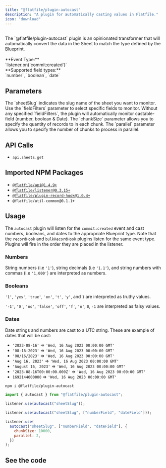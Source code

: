 ```yaml
---
title: "@flatfile/plugin-autocast"
description: "A plugin for automatically casting values in Flatfile."
icon: "download"
---
```


<CardGroup cols={1}>
  <Card title="@flatfile/plugin-autocast" icon="download">
    <br />
    The `@flatfile/plugin-autocast` plugin is an opinionated transformer that will
    automatically convert the data in the Sheet to match the type defined by the
    Blueprint.
    <br />
    <br />
    **Event Type:**
    <br />
    `listener.on('commit:created')`
    <br />
    **Supported field types:**<br />`number`, `boolean`, `date`

  </Card>
</CardGroup>

## Parameters

<ParamField path="sheetSlug" type="string" required>
  The `sheetSlug` indicates the slug name of the sheet you want to monitor.
</ParamField>

<ParamField path="fieldFilters" type="string[]">
  Use the `fieldFilters` parameter to select specific fields to monitor. Without
  any specified `fieldFilters`, the plugin will automatically monitor
  castable-field (number, boolean & Date).
</ParamField>

<ParamField path="options.chunkSize" default="10000" type="number" optional>
  The `chunkSize` parameter allows you to specify the quantity of records to in
  each chunk.
</ParamField>

<ParamField path="options.parallel" default="1" type="number" optional>
  The `parallel` parameter allows you to specify the number of chunks to process
  in parallel.
</ParamField>

## API Calls

- `api.sheets.get`

## Imported NPM Packages

- [`@flatfile/api@1.4.9+`](https://www.npmjs.com/package/@flatfile/api)
- [`@flatfile/listener@0.3.15+`](https://www.npmjs.com/package/@flatfile/listener)
- [`@flatfile/plugin-record-hook@1.0.4+`](./record-hook)
- `@flatfile/util-common@0.1.1+`

## Usage

The `autocast` plugin will listen for the `commit:created` event and cast numbers, booleans,
and dates to the appropriate Blueprint type. Note that the `recordHook` and `bulkRecordHook` plugins
listen for the same event type. Plugins will fire in the order they are placed in the listener.

### Numbers

String numbers (i.e `'1'`), string decimals (i.e `'1.1'`), and string numbers with commas (i.e `'1,000'`)
are interpreted as numbers.

### Booleans

`'1'`, `'yes'`, `'true'`, `'on'`, `'t'`, `'y'`, and `1` are interpreted as truthy values.

`'-1'`, `'0'`, `'no'`, `'false'`, `'off'`, `'f'`, `'n'`, `0`, `-1` are interpreted as falsy values.

### Dates

Date strings and numbers are cast to a UTC string. These are example of dates that will be cast:

- `'2023-08-16'` => `'Wed, 16 Aug 2023 00:00:00 GMT'`
- `'08-16-2023'` => `'Wed, 16 Aug 2023 00:00:00 GMT'`
- `'08/16/2023'` => `'Wed, 16 Aug 2023 00:00:00 GMT'`
- `'Aug 16, 2023'` => `'Wed, 16 Aug 2023 00:00:00 GMT'`
- `'August 16, 2023'` => `'Wed, 16 Aug 2023 00:00:00 GMT'`
- `'2023-08-16T00:00:00.000Z'` => `'Wed, 16 Aug 2023 00:00:00 GMT'`
- `1692144000000` => `'Wed, 16 Aug 2023 00:00:00 GMT'`

```bash install
npm i @flatfile/plugin-autocast
```

```js import
import { autocast } from "@flatfile/plugin-autocast";
```

<CodeGroup>

```js listener.js
listener.use(autocast("sheetSlug"));
```

```js listener.js w/ fieldFilters
listener.use(autocast("sheetSlug", ["numberField", "dateField"]));
```

```js listener.js w/ fieldFilters & options
listener.use(
  autocast("sheetSlug", ["numberField", "dateField"], {
    chunkSize: 10000,
    parallel: 2,
  })
);
```

</CodeGroup>

## See the code

<CardGroup cols={2}>
  <Card
    title="@flatfile/plugin-autocast"
    href="https://github.com/FlatFilers/flatfile-plugins/tree/main/plugins/autocast"
    icon="github"
  ></Card>
</CardGroup>
